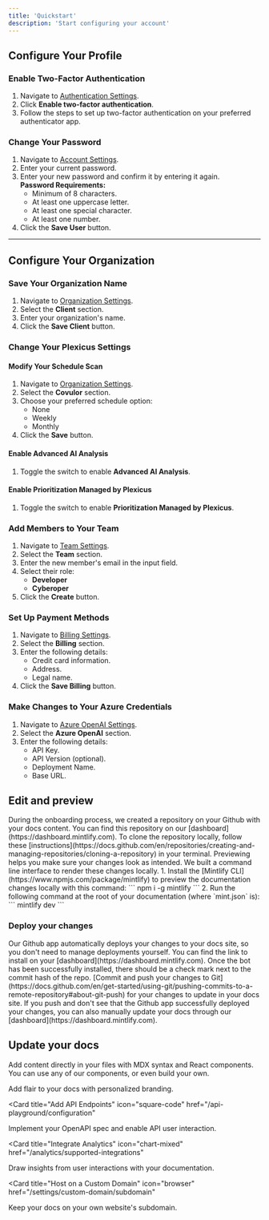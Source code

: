 ```yaml
---
title: 'Quickstart'
description: 'Start configuring your account'
---
```


## Configure Your Profile

### Enable Two-Factor Authentication
1. Navigate to [Authentication Settings](https://covulor.dev.plexicus.com/settings#authentication).
2. Click **Enable two-factor authentication**.
3. Follow the steps to set up two-factor authentication on your preferred authenticator app.

### Change Your Password
1. Navigate to [Account Settings](https://covulor.dev.plexicus.com/settings#account).
2. Enter your current password.
3. Enter your new password and confirm it by entering it again.  
   **Password Requirements:**
   - Minimum of 8 characters.
   - At least one uppercase letter.
   - At least one special character.
   - At least one number.
4. Click the **Save User** button.

---

## Configure Your Organization

### Save Your Organization Name
1. Navigate to [Organization Settings](https://covulor.dev.plexicus.com/organization).
2. Select the **Client** section.
3. Enter your organization's name.
4. Click the **Save Client** button.

### Change Your Plexicus Settings

#### Modify Your Schedule Scan
1. Navigate to [Organization Settings](https://covulor.dev.plexicus.com/organization).
2. Select the **Covulor** section.
3. Choose your preferred schedule option:
   - None
   - Weekly
   - Monthly
4. Click the **Save** button.

#### Enable Advanced AI Analysis
1. Toggle the switch to enable **Advanced AI Analysis**.

#### Enable Prioritization Managed by Plexicus
1. Toggle the switch to enable **Prioritization Managed by Plexicus**.

### Add Members to Your Team
1. Navigate to [Team Settings](https://covulor.dev.plexicus.com/organization).
2. Select the **Team** section.
3. Enter the new member's email in the input field.
4. Select their role:
   - **Developer**
   - **Cyberoper**
5. Click the **Create** button.

### Set Up Payment Methods
1. Navigate to [Billing Settings](https://covulor.dev.plexicus.com/organization).
2. Select the **Billing** section.
3. Enter the following details:
   - Credit card information.
   - Address.
   - Legal name.
4. Click the **Save Billing** button.

### Make Changes to Your Azure Credentials
1. Navigate to [Azure OpenAI Settings](https://covulor.dev.plexicus.com/organization).
2. Select the **Azure OpenAI** section.
3. Enter the following details:
   - API Key.
   - API Version (optional).
   - Deployment Name.
   - Base URL.

## Edit and preview

<AccordionGroup>
  <Accordion icon="github" title="Clone your docs locally">
    During the onboarding process, we created a repository on your Github with
    your docs content. You can find this repository on our
    [dashboard](https://dashboard.mintlify.com). To clone the repository
    locally, follow these
    [instructions](https://docs.github.com/en/repositories/creating-and-managing-repositories/cloning-a-repository)
    in your terminal.
  </Accordion>
  <Accordion icon="rectangle-terminal" title="Preview changes">
    Previewing helps you make sure your changes look as intended. We built a
    command line interface to render these changes locally. 1. Install the
    [Mintlify CLI](https://www.npmjs.com/package/mintlify) to preview the
    documentation changes locally with this command: ``` npm i -g mintlify ```
    2. Run the following command at the root of your documentation (where
    `mint.json` is): ``` mintlify dev ```
  </Accordion>
</AccordionGroup>

### Deploy your changes

<AccordionGroup>

<Accordion icon="message-bot" title="Install our Github app">
  Our Github app automatically deploys your changes to your docs site, so you
  don't need to manage deployments yourself. You can find the link to install on
  your [dashboard](https://dashboard.mintlify.com). Once the bot has been
  successfully installed, there should be a check mark next to the commit hash
  of the repo.
</Accordion>
<Accordion icon="rocket" title="Push your changes">
  [Commit and push your changes to
  Git](https://docs.github.com/en/get-started/using-git/pushing-commits-to-a-remote-repository#about-git-push)
  for your changes to update in your docs site. If you push and don't see that
  the Github app successfully deployed your changes, you can also manually
  update your docs through our [dashboard](https://dashboard.mintlify.com).
</Accordion>

</AccordionGroup>

## Update your docs

Add content directly in your files with MDX syntax and React components. You can use any of our components, or even build your own.

<CardGroup>

<Card title="Style Your Docs" icon="paintbrush" href="/settings/global">
  Add flair to your docs with personalized branding.
</Card>

<Card
  title="Add API Endpoints"
  icon="square-code"
  href="/api-playground/configuration"
>
  Implement your OpenAPI spec and enable API user interaction.
</Card>

<Card
  title="Integrate Analytics"
  icon="chart-mixed"
  href="/analytics/supported-integrations"
>
  Draw insights from user interactions with your documentation.
</Card>

<Card
  title="Host on a Custom Domain"
  icon="browser"
  href="/settings/custom-domain/subdomain"
>
  Keep your docs on your own website's subdomain.
</Card>

</CardGroup>
